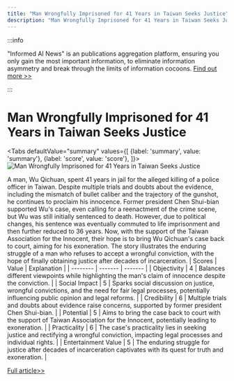 ```yaml
---
title: "Man Wrongfully Imprisoned for 41 Years in Taiwan Seeks Justice"
description: "Man Wrongfully Imprisoned for 41 Years in Taiwan Seeks Justice"
---
```



:::info

"Informed AI News" is an publications aggregation platform, ensuring you only gain the most important information, to eliminate information asymmetry and break through the limits of information cocoons.  [Find out more >>](/docs/guides)

:::

# Man Wrongfully Imprisoned for 41 Years in Taiwan Seeks Justice


<Tabs
	defaultValue="summary"
	values={[
	{label: 'summary', value: 'summary'},
	{label: 'score', value: 'score'},
]}>
<TabItem value="summary">
<img
  src="https://image.informedainews.com/2024/06/Soc-11l-1717829432-0.jpg"
  alt="Man Wrongfully Imprisoned for 41 Years in Taiwan Seeks Justice"
/>



A man, Wu Qichuan, spent 41 years in jail for the alleged killing of a police officer in Taiwan. Despite multiple trials and doubts about the evidence, including the mismatch of bullet caliber and the trajectory of the gunshot, he continues to proclaim his innocence. Former president Chen Shui-bian supported Wu's case, even calling for a reenactment of the crime scene, but Wu was still initially sentenced to death. However, due to political changes, his sentence was eventually commuted to life imprisonment and then further reduced to 36 years. Now, with the support of the Taiwan Association for the Innocent, their hope is to bring Wu Qichuan's case back to court, aiming for his exoneration. The story illustrates the enduring struggle of a man who refuses to accept a wrongful conviction, with the hope of finally obtaining justice after decades of incarceration.
</TabItem>
<TabItem value="score">
	| Scores     | Value   | Explanation |
	| -------- | ------- | ------- |
	| Objectivity  | 4    | Balances different viewpoints while highlighting the man's claim of innocence despite the conviction.    |
	| Social Impact | 5     | Sparks social discussion on justice, wrongful convictions, and the need for fair legal processes, potentially influencing public opinion and legal reforms.    |
	| Credibility    | 6    | Multiple trials and doubts about evidence raise concerns, supported by former president Chen Shui-bian.    |
	| Potential    | 5    | Aims to bring the case back to court with the support of Taiwan Association for the Innocent, potentially leading to exoneration.    |
	| Practicality    | 6    | The case's practicality lies in seeking justice and rectifying a wrongful conviction, impacting legal processes and individual rights.    |
	| Entertainment Value    | 5    | The enduring struggle for justice after decades of incarceration captivates with its quest for truth and exoneration.    |
</TabItem>
</Tabs>

[Full article>>](https://today.line.me/tw/v2/article/Ya2WqgM)
